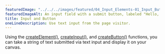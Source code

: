---
featuredImage: "../../../images/featured/04_Input_Elements-01_Input_Button-thumbnail.png"
featuredImageAlt: An input field with a submit button, labeled "Hello, p5!"
title: Input and Button
oneLineDescription: Use text input from the page visitor.
---

Using the 
<a href="/reference/p5/createElement" target="_blank">createElement()</a>,
<a href="/reference/p5/createInput" target="_blank">createInput()</a>,
and <a href="/reference/p5/createButton" target="_blank">createButton()</a> 
functions, you can take a string of text submitted via text input and display 
it on your canvas.